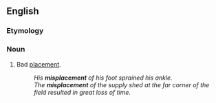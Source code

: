 ==English==

===Etymology===
{{prefix|en|mis|placement}}

===Noun===
{{en-noun}}

# Bad [[placement]].
#: ''His '''misplacement''' of his foot sprained his ankle.''
#: ''The '''misplacement''' of the supply shed at the far corner of the field resulted in great loss of time.''
